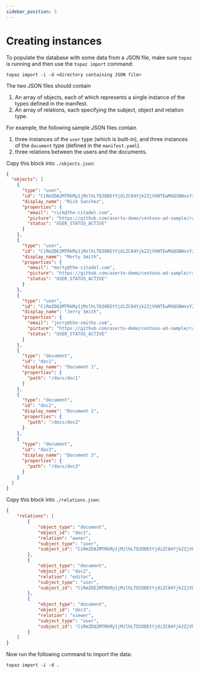 ```yaml
---
sidebar_position: 3
---
```


# Creating instances

To populate the database with some data from a JSON file, make sure `topaz` is running and then use the `topaz import` command:

```
topaz import -i -d <directory containing JSON file>
```

The two JSON files should contain
1. An array of objects, each of which represents a single instance of the types defined in the manifest.
2. An array of relations, each specifying the subject, object and relation type.

For example, the following sample JSON files contain
1. three instances of the `user` type (which is built-in), and three instances of the `document` type (defined in the `manifest.yaml`).
2. three relations between the users and the documents.

Copy this block into `./objects.json`:
```json
{
  "objects": [
    {
      "type": "user",
      "id": "CiRmZDA2MTRkMy1jMzlhLTQ3ODEtYjdiZC04Yjk2ZjVhNTEwMGQSBWxvY2Fs",
      "display_name": "Rick Sanchez",
      "properties": {
        "email": "rick@the-citadel.com",
        "picture": "https://github.com/aserto-demo/contoso-ad-sample/raw/main/UserImages/Rick%20Sanchez.jpg",
        "status": "USER_STATUS_ACTIVE"
      }
    },
    {
      "type": "user",
      "id": "CiRmZDE2MTRkMy1jMzlhLTQ3ODEtYjdiZC04Yjk2ZjVhNTEwMGQSBWxvY2Fs",
      "display_name": "Morty Smith",
      "properties": {
        "email": "morty@the-citadel.com",
        "picture": "https://github.com/aserto-demo/contoso-ad-sample/raw/main/UserImages/Morty%20Smith.jpg",
        "status": "USER_STATUS_ACTIVE"
      }
    },
    {
      "type": "user",
      "id": "CiRmZDQ2MTRkMy1jMzlhLTQ3ODEtYjdiZC04Yjk2ZjVhNTEwMGQSBWxvY2Fs",
      "display_name": "Jerry Smith",
      "properties": {
        "email": "jerry@the-smiths.com",
        "picture": "https://github.com/aserto-demo/contoso-ad-sample/raw/main/UserImages/Jerry%20Smith.jpg",
        "status": "USER_STATUS_ACTIVE"
      }
    },
    {
      "type": "document",
      "id": "doc1",
      "display_name": "Document 1",
      "properties": {
        "path": "/docs/doc1"
      }
    },
    {
      "type": "document",
      "id": "doc2",
      "display_name": "Document 2",
      "properties": {
        "path": "/docs/doc2"
      }
    },
    {
      "type": "document",
      "id": "doc3",
      "display_name": "Document 3",
      "properties": {
        "path": "/docs/doc3"
      }
    }
  ]
}
```

Copy this block into `./relations.json`:
```json
{
    "relations": [
        {
            "object_type": "document",
            "object_id": "doc1",
            "relation": "owner",
            "subject_type": "user",
            "subject_id": "CiRmZDA2MTRkMy1jMzlhLTQ3ODEtYjdiZC04Yjk2ZjVhNTEwMGQSBWxvY2Fs"
        },
        {
            "object_type": "document",
            "object_id": "doc2",
            "relation": "editor",
            "subject_type": "user",
            "subject_id": "CiRmZDE2MTRkMy1jMzlhLTQ3ODEtYjdiZC04Yjk2ZjVhNTEwMGQSBWxvY2Fs"
        },
        {
            "object_type": "document",
            "object_id": "doc3",
            "relation": "viewer",
            "subject_type": "user",
            "subject_id": "CiRmZDQ2MTRkMy1jMzlhLTQ3ODEtYjdiZC04Yjk2ZjVhNTEwMGQSBWxvY2Fs"
        }
    ]
}
```

Now run the following command to import the data:

```
topaz import -i -d .
```
